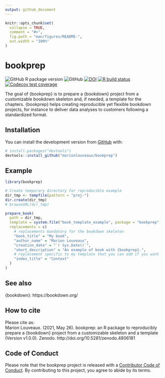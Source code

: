 ```yaml
---
output: github_document
---
```


<!-- README.md is generated from README.Rmd. Please edit that file -->

```r
knitr::opts_chunk$set(
  collapse = TRUE,
  comment = "#>",
  fig.path = "man/figures/README-",
  out.width = "100%"
)
```

# bookprep

<!-- badges: start -->
![GitHub R package version](https://img.shields.io/github/r-package/v/marionlouveaux/bookprep?style=plastic)
![GitHub](https://img.shields.io/github/license/marionlouveaux/bookprep?style=plastic)
[![DOI](https://zenodo.org/badge/DOI/10.5281/zenodo.4806181.svg)](https://doi.org/10.5281/zenodo.4806181)
[![R build status](https://github.com/marionlouveaux/bookprep/workflows/R-CMD-check/badge.svg)](https://github.com/marionlouveaux/bookprep/actions)
[![Codecov test coverage](https://codecov.io/gh/marionlouveaux/bookprep/branch/master/graph/badge.svg)](https://codecov.io/gh/marionlouveaux/bookprep?branch=master)
<!-- badges: end -->


<!-- Short description -->
The goal of {bookprep} is to prepare a {bookdown} project from a customizable bookdown skeleton and, if needed, a template for the chapters. {bookprep} helps creating reproducible yet flexible bookdown projects, for instance to deliver data analyses to customers following a standardized format.

## Installation

<!--

You can install the released version of bookprep from [CRAN](https://CRAN.R-project.org) with:

``` r
install.packages("bookprep")
```
-->
 
You can install the development version from [GitHub](https://github.com/) with:

``` r
# install.packages("devtools")
devtools::install_github("marionlouveaux/bookprep")
```

## Example
<!-- Brief demo usage -->

```r
library(bookprep)

# Create temporary directory for reproducible example
dir_tmp <- tempfile(pattern = "proj-")
dir.create(dir_tmp)
# browseURL(dir_tmp)

prepare_book(
  path = dir_tmp,
  template = system.file("book_template_example", package = "bookprep"),
  replacements = c(
    # replacements mandatory for the bookdown skeleton
    "book_title" = "My book",
    "author_name" = "Marion Louveaux",
    "creation_date" = "`r Sys.Date()`",
    "short_description" = "An example of book with {bookprep}.",
    # replacement specific to my template that you can add if you want
    "index_title" = "Context"
  )
)
```


## See also
<!-- Related packages -->
{bookdown}: https://bookdown.org/


## How to cite     

Please cite as:      
Marion Louveaux. (2021, May 26). bookprep: an R package to reproducibly prepare a {bookdown} project from a customizable skeleton and a template (Version v1.0.0). Zenodo. http://doi.org/10.5281/zenodo.4806181

## Code of Conduct

Please note that the bookprep project is released with a [Contributor Code of Conduct](https://contributor-covenant.org/version/2/0/CODE_OF_CONDUCT.html). By contributing to this project, you agree to abide by its terms.


